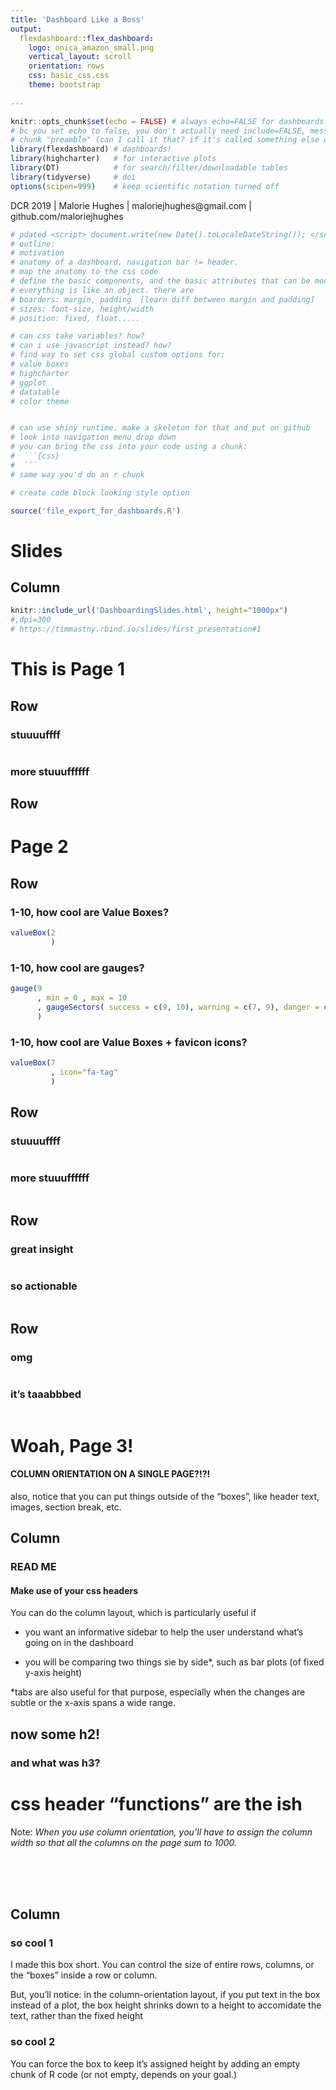 ```yaml
---
title: 'Dashboard Like a Boss'
output: 
  flexdashboard::flex_dashboard:
    logo: onica_amazon_small.png
    vertical_layout: scroll
    orientation: rows
    css: basic_css.css
    theme: bootstrap
    
---
```


```r
knitr::opts_chunk$set(echo = FALSE) # always echo=FALSE for dashboards. No need to show off. you can include source code if you want
# bc you set echo to false, you don't actually need include=FALSE, message=FALSE, or warning=FALSE in the 
# chunk "preamble" (can I call it that? if it's called something else can I still call it that?) 
library(flexdashboard) # dashboards!
library(highcharter)   # for interactive plots
library(DT)            # for search/filter/downloadable tables
library(tidyverse)     # doi
options(scipen=999)    # keep scientific notation turned off
```

<div class="footer">
  <p> DCR 2019 | Malorie Hughes | maloriejhughes@gmail.com | github.com/maloriejhughes </p>
</div>
  
  
```r
# pdated <script> document.write(new Date().toLocaleDateString()); </script> 
# outline:
# motivation
# anatomy of a dashboard. navigation bar != header. 
# map the anatomy to the css code
# define the basic components, and the basic attributes that can be modified.
# everything is like an object. there are 
# boarders: margin, padding  [learn diff between margin and padding]
# sizes: font-size, height/width
# position: fixed, float.....

# can css take variables? how?
# can i use javascript instead? how?
# find way to set css global custom options for:
# value boxes
# highcharter
# ggplot
# datatable
# color theme


# can use shiny runtime. make a skeleton for that and put on github
# look into navigation menu drop down
# you can bring the css into your code using a chunk:
#  ```{css}
#  ```
# same way you'd do an r chunk

# create code block looking style option
```


```r
source('file_export_for_dashboards.R')


```


Slides {data-orientation="columns"}
=====================================

Column {data-height=1000}
-------------------------------------

```r
knitr::include_url('DashboardingSlides.html', height="1000px")
#,dpi=300
# https://timmastny.rbind.io/slides/first_presentation#1
```
 

This is Page 1 
=====================================

Row {data-height=600}
-------------------------------------

### stuuuuffff

```r





```

### more stuuuffffff


Row 
-------------------------------------



Page 2
=====================================

Row {data-height=175}
-------------------------------------


### 1-10, how cool are Value Boxes?
```r

valueBox(2
         )
```


### 1-10, how cool are gauges?
```r

gauge(9 
      , min = 0 , max = 10
      , gaugeSectors( success = c(9, 10), warning = c(7, 9), danger = c(0, 7))
      )

```

### 1-10, how cool are Value Boxes + favicon icons?
```r

valueBox(7
         , icon="fa-tag"
         )

```

Row {data-height=300}
-------------------------------------
### stuuuuffff

```r





```

### more stuuuffffff

```r


```








Row {data-height=300}
-------------------------------------

### great insight


```r

```


### so actionable
```r

```




Row {data-height=1000, .tabset}
-------------------------------------
### omg

```r

          

```

### it's taaabbbed

```r

          
          

```



Woah, Page 3! {data-orientation="columns"}
=====================================
<h4> COLUMN ORIENTATION ON A SINGLE PAGE?!?! </h4>

also, notice that you can put things outside of the "boxes", like header text, images, section break, etc.

Column {data-width=300}
-------------------------------------
### READ ME
<h4> Make use of your css headers</h4>
You can do the column layout, which is particularly useful if 

+ you want an informative sidebar to help the user understand what's going on in the dashboard

+ you will be comparing two things sie by side*, such as bar plots (of fixed y-axis height)

*tabs are also useful for that purpose, especially when the changes are subtle or the x-axis spans a wide range.  

<h2> now some h2!</h2>
<h3> and what was h3?</h3>
<h1> css header "functions" are the ish</h1>

Note: *When  you use column orientation, you'll have to assign the column width so that all the columns on the page sum to 1000.*




</br>
</br>
</br>


Column {data-width=700}
-------------------------------------
### so cool 1 {data-height=300}

I made this box short.  You can control the size of entire rows, columns, or the "boxes" inside a row or column. 

But, you'll notice: in the column-orientation layout, if you put text in the box instead of a plot, the box height shrinks down to a height to accomidate the text, rather than the fixed height

### so cool 2 {data-height=700}

You can force the box to keep it's assigned height by adding an empty chunk of R code (or not empty, depends on your goal.)
```r

```